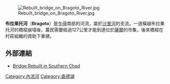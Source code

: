 [[Image:Rebuilt_bridge_on_Bragoto_River.jpg|thumb]]

'''布拉果托河'''（'''Bragoto'''）是[[乍得|乍得]]南部的河流，屬於[[沙里河|沙里河]]的支流。一道橫越布拉果托河的橋樑崩塌後，農民需要經過127公里才能到達位於[[薩爾_(乍得)|薩爾]]的市集，後來橋樑在村莊組織的資助下重建。

==外部連結==
*[http://www.state.gov/r/pa/ei/pix/b/af/16981.htm Bridge Rebuilt in Southern Chad] {{Wayback|url=http://www.state.gov/r/pa/ei/pix/b/af/16981.htm |date=20061022075903 }}

{{查德河流}}
{{DEFAULTSORT:Bragoto}}
[[Category:內流河|Category:內流河]]
[[Category:查德湖|Category:查德湖]]

{{Chad-stub}}
